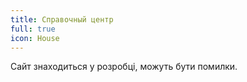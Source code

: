 ```yaml
---
title: Справочный центр
full: true
icon: House
---
```


 
<MainHeader header="Общие категории" description="Здесь Вы можете найти любую информацию о сервере Dream и его системах" />

<Cards>
  <CustomCard
    icon={"⚙️"}
    href="/uk/system"
    title="Системные требования"
    description="Проверьте подходит ли ваш компьютер для игры на нашем сервере"
  />
  <CustomCard
    icon={"🖥️"}
    href="/uk/play"
    title="Как начать играть"
    description="Подробный гайд о том как начать играть на нашем проекте"
  />
  <CustomCard
    icon={"📚"}
    href="/uk/rules"
    title="Правила"
    description="Незнание не освобождает от ответственности"
  />
  <CustomCard
    icon={"🚫"}
    href="/uk/error"
    title="Ошибки с игрой"
    description="На 90% ошибок мы знаем ответ"
  />
</Cards>

<Callout type="error">Сайт знаходиться у розробці, можуть бути помилки.</Callout>
